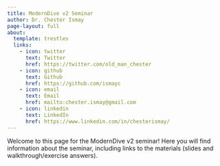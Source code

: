 ```yaml
---
title: ModernDive v2 Seminar
author: Dr. Chester Ismay
page-layout: full
about:
  template: trestles
  links:
    - icon: twitter
      text: Twitter
      href: https://twitter.com/old_man_chester
    - icon: github
      text: Github
      href: https://github.com/ismayc
    - icon: email
      text: Email
      href: mailto:chester.ismay@gmail.com
    - icon: linkedin
      text: LinkedIn
      href: https://www.linkedin.com/in/chesterismay/
---
```


Welcome to this page for the ModernDive v2 seminar! Here you will find information about the seminar, including links to the materials (slides and walkthrough/exercise answers).